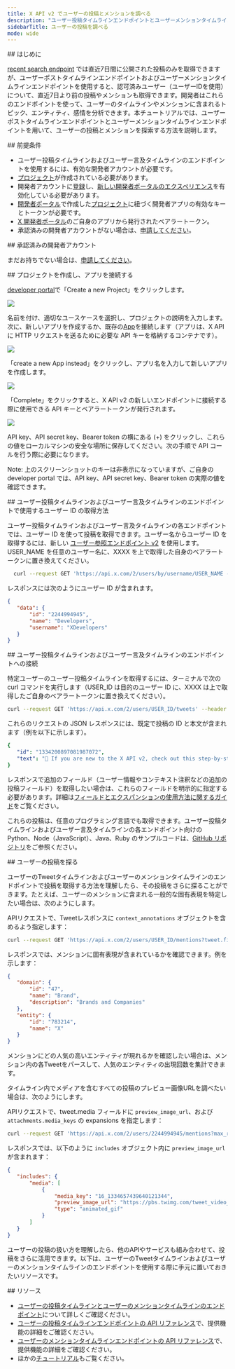 ```yaml
---
title: X API v2 でユーザーの投稿とメンションを調べる
description: "ユーザー投稿タイムラインエンドポイントとユーザーメンションタイムラインエンドポイントを使用すると、開発者はユーザーが作成した、またはそのユーザーに言及している公開投稿を取得できます。"
sidebarTitle: ユーザーの投稿を調べる
mode: wide
---
```


<div id="introduction">
  ## はじめに
</div>

[recent search endpoint](/ja/x-api/posts/search/introduction) では直近7日間に公開された投稿のみを取得できますが、ユーザーポストタイムラインエンドポイントおよびユーザーメンションタイムラインエンドポイントを使用すると、認可済みユーザー（ユーザーIDを使用）について、直近7日より前の投稿やメンションも取得できます。開発者はこれらのエンドポイントを使って、ユーザーのタイムラインやメンションに含まれるトピック、エンティティ、感情を分析できます。本チュートリアルでは、ユーザーポストタイムラインエンドポイントとユーザーメンションタイムラインエンドポイントを用いて、ユーザーの投稿とメンションを探索する方法を説明します。
 

<div id="prerequisites">
  ## 前提条件
</div>

- ユーザー投稿タイムラインおよびユーザー言及タイムラインのエンドポイントを使用するには、有効な開発者アカウントが必要です。
- [プロジェクト](/ja/resources/fundamentals/projects)が作成されている必要があります。
- 開発者アカウントに[登録](https://developer.x.com/en/portal/petition/essential/basic-info)し、[新しい開発者ポータルのエクスペリエンス](https://developer.x.com/en/portal/opt-in.html)を有効化している必要があります。
- [開発者ポータル](/ja/resources/fundamentals/developer-portal)で作成した[プロジェクト](/ja/resources/fundamentals/projects)に紐づく開発者アプリの有効なキーとトークンが必要です。
- [X 開発者ポータル](/ja/resources/fundamentals/developer-portal)のご自身のアプリから発行されたベアラートークン。
- 承認済みの開発者アカウントがない場合は、[申請してください](https://developer.x.com/en/apply-for-access)。

<div id="approved-developer-account">
  ## 承認済みの開発者アカウント
</div>

まだお持ちでない場合は、[申請してください](https://developer.x.com/en/apply-for-access)。

<div id="create-a-project-and-connect-an-app">
  ## プロジェクトを作成し、アプリを接続する
</div>

[developer portal](https://developer.x.com/en/portal/dashboard)で「Create a new Project」をクリックします。

<Frame>
  <img src="/images/projects.png.twimg.1920.png" />
</Frame>

名前を付け、適切なユースケースを選択し、プロジェクトの説明を入力します。次に、新しいアプリを作成するか、既存の[App](/ja/resources/fundamentals/developer-apps)を接続します（アプリは、X API に HTTP リクエストを送るために必要な API キーを格納するコンテナです）。

<Frame>
  <img src="/images/add-your-app.png.twimg.1920.png" />
</Frame>

「create a new App instead」をクリックし、アプリ名を入力して新しいアプリを作成します。

<Frame>
  <img src="/images/last-step-name-your-app.png.twimg.1920.png" />
</Frame>

「Complete」をクリックすると、X API v2 の新しいエンドポイントに接続する際に使用できる API キーとベアラートークンが発行されます。

<Frame>
  <img src="/images/here-are-your-keys.png.twimg.1920.png" />
</Frame>

API key、API secret key、Bearer token の横にある (+) をクリックし、これらの値をローカルマシンの安全な場所に保存してください。次の手順で API コールを行う際に必要になります。

Note: 上のスクリーンショットのキーは非表示になっていますが、ご自身の developer portal では、API key、API secret key、Bearer token の実際の値を確認できます。
 

<div id="how-to-get-the-user-id-for-a-user-to-use-in-the-user-tweet-timeline-and-user-mention-timeline-endpoints">
  ## ユーザー投稿タイムラインおよびユーザー言及タイムラインのエンドポイントで使用するユーザー ID の取得方法
</div>

ユーザー投稿タイムラインおよびユーザー言及タイムラインの各エンドポイントでは、ユーザー ID を使って投稿を取得できます。ユーザー名からユーザー ID を取得するには、新しい [ユーザー参照エンドポイント v2](/ja/x-api/users/lookup/quickstart/user-lookup) を使用します。USER\_NAME を任意のユーザー名に、XXXX を上で取得した自身のベアラートークンに置き換えてください。

```bash
  curl --request GET 'https://api.x.com/2/users/by/username/USER_NAME --header 'Authorization: Bearer XXXXXX'
```

レスポンスには次のようにユーザー ID が含まれます。

```json
{
   "data": {
       "id": "2244994945",
       "name": "Developers",
       "username": "XDevelopers"
   }
}
```

<div id="connecting-to-the-user-tweet-timeline-and-user-mention-timeline-endpoints">
  ## ユーザー投稿タイムラインおよびユーザー言及タイムラインのエンドポイントへの接続
</div>

特定ユーザーのユーザー投稿タイムラインを取得するには、ターミナルで次の curl コマンドを実行します（USER\_ID は目的のユーザー ID に、XXXX は上で取得したご自身のベアラートークンに置き換えてください）。

```bash
curl --request GET 'https://api.x.com/2/users/USER_ID/tweets' --header 'Authorization: Bearer XXXXXX'
```

これらのリクエストの JSON レスポンスには、既定で投稿の ID と本文が含まれます（例を以下に示します）。

```yaml
{
   "id": "1334200897081987072",
   "text": "👀 If you are new to the X API v2, check out this step-by-step guide to making your first request https://t.co/4rZqThpSbp"
}
```

レスポンスで追加のフィールド（ユーザー情報やコンテキスト注釈などの追加の投稿フィールド）を取得したい場合は、これらのフィールドを明示的に指定する必要があります。詳細は[フィールドとエクスパンションの使用方法に関するガイド](/ja/x-api/fundamentals/data-dictionary#how-to-use-fields-and-expansions)をご覧ください。

これらの投稿は、任意のプログラミング言語でも取得できます。ユーザー投稿タイムラインおよびユーザー言及タイムラインの各エンドポイント向けの Python、Node（JavaScript）、Java、Ruby のサンプルコードは、[GitHub リポジトリ](https://github.com/xdevplatform/Twitter-API-v2-sample-code)をご参照ください。
 

<div id="exploring-the-users-posts">
  ## ユーザーの投稿を探る
</div>

ユーザーのTweetタイムラインおよびユーザーのメンションタイムラインのエンドポイントで投稿を取得する方法を理解したら、その投稿をさらに探ることができます。たとえば、ユーザーのメンションに含まれる一般的な固有表現を特定したい場合は、次のようにします。

APIリクエストで、Tweetレスポンスに `context_annotations` オブジェクトを含めるよう指定します：

```bash
curl --request GET 'https://api.x.com/2/users/USER_ID/mentions?tweet.fields=context_annotations' --header 'Authorization: Bearer XXXXXX'
```

レスポンスでは、メンションに固有表現が含まれているかを確認できます。例を示します：

```json
{
   "domain": {
       "id": "47",
       "name": "Brand",
       "description": "Brands and Companies"
   },
   "entity": {
       "id": "783214",
       "name": "X"
   }
}
```

メンションにどの人気の高いエンティティが現れるかを確認したい場合は、メンション内の各Tweetをパースして、人気のエンティティの出現回数を集計できます。

タイムライン内でメディアを含むすべての投稿のプレビュー画像URLを調べたい場合は、次のようにします。

APIリクエストで、tweet.media フィールドに `preview_image_url`、および `attachments.media_keys` の expansions を指定します：

```bash
curl --request GET 'https://api.x.com/2/users/2244994945/mentions?max_results=100&media.fields=preview_image_url&expansions=attachments.media_keys' --header 'Authorization: Bearer XXXXXX'
```

レスポンスでは、以下のように `includes` オブジェクト内に `preview_image_url` が含まれます：

```json
{
   "includes": {
       "media": [
           {
               "media_key": "16_1334657439640121344",
               "preview_image_url": "https://pbs.twimg.com/tweet_video_thumb/EoWn3rqU8AAtFWL.jpg",
               "type": "animated_gif"
           }
       ]
   }
}
```

ユーザーの投稿の扱い方を理解したら、他のAPIやサービスも組み合わせて、投稿をさらに活用できます。以下は、ユーザーのTweetタイムラインおよびユーザーのメンションタイムラインのエンドポイントを使用する際に手元に置いておきたいリソースです。

<div id="resources">
  ## リソース
</div>

- [ユーザーの投稿タイムラインとユーザーのメンションタイムラインのエンドポイント](/ja/x-api/posts/timelines/introduction)について詳しくご確認ください。
- [ユーザーの投稿タイムラインエンドポイントの API リファレンス](/ja/x-api/posts/user-posts-timeline-by-user-id)で、提供機能の詳細をご確認ください。
- [ユーザーのメンションタイムラインエンドポイントの API リファレンス](/ja/x-api/posts/user-mention-timeline-by-user-id)で、提供機能の詳細をご確認ください。
- ほかの[チュートリアル](/ja/tutorials)もご覧ください。